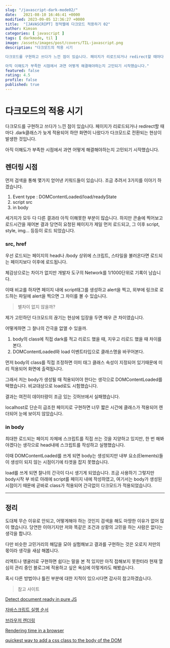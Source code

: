 ```yaml
---
slug: "/javascript-dark-mode02/"
date:   2021-08-10 16:46:41 +0000
modified: 2023-09-05 12:36:27 +0000
title:  "[JAVASCRIPT] 정적웹에 다크모드 적용하기 02"
author: Kimson
categories: [ javascript ]
tags: [ darkmode, til ]
image: /assets/images/post/covers/TIL-javascript.png
description: "다크모드의 적용 시기

다크모드를 구현하고 쓰다가 느낀 점이 있습니다. 페이지가 리로드되거나 redirect할 때마다 .dark클래스가 늦게 적용되어 하얀 화면이 나왔다가 다크모드로 전환되는 현상이 발생한 것입니다.

아직 이해도가 부족한 시점에서 과연 어떻게 해결해야하는지 고민되기 시작했습니다."
featured: false
rating: 4.5
profile: false
published: true
---
```


# 다크모드의 적용 시기

다크모드를 구현하고 쓰다가 느낀 점이 있습니다. 페이지가 리로드되거나 redirect할 때마다 .dark클래스가 늦게 적용되어 하얀 화면이 나왔다가 다크모드로 전환되는 현상이 발생한 것입니다.

아직 이해도가 부족한 시점에서 과연 어떻게 해결해야하는지 고민되기 시작했습니다.

## 렌더링 시점

먼저 검색을 통해 몇가지 얻어낸 키워드들이 있습니다. 조금 추려서 3가지를 이야기 하겠습니다.

1. Event type : DOMContentLoaded/load/readyState
2. script src
3. in body

세가지가 모두 다 다른 결과라 아직 이해못한 부분이 많습니다. 하지만 콘솔에 찍어보고 로드시간을 재어본 결과 당연히 요청된 페이지가 제일 먼저 로드되고, 그 이후 script, style, img... 등등이 로드 되었습니다.

### src, href

우선 로드되는 페이지의 head나 /body 상위에 스크립트, 스타일을 불러온다면 로드되는 페이지보다 이후에 로드됩니다.

체감상으로는 차이가 없지만 개발자 도구의 Network를 1/1000단위로 기록이 남습니다.

이때 비교를 하자면 페이지 내에 script태그를 생성하고 alert을 찍고, 외부에 링크로 로드하는 파일에 alert을 찍으면 그 차이를 볼 수 있습니다.

> 별차이 없지 않을까?

제가 고민하던 다크모드의 끊기는 현상에 입장을 두면 매우 큰 차이였습니다.

어떻게하면 그 찰나의 간극을 없앨 수 있을까.

1. body의 class에 직접 dark를 적고 리로드 했을 때, 지우고 리로드 했을 때 차이를 본다.
2. DOMContentLoaded와 load 이벤트타입으로 클래스명을 바꾸어본다.

먼저 body의 class를 직접 조정하면 이미 태그 클래스 속성이 지정되어 있기때문에 미리 적용되어 화면에 출력됩니다.

그래서 저는 body가 생성될 때 적용되어야 한다는 생각으로 DOMContentLoaded를 택했습니다. 비교대상으로 load로도 시험했습니다.

결과는 여전히 데이터량이 조금 있는 깃허브에서 실패했습니다.

localhost로 단순히 급조한 페이지로 구현하면 너무 짧은 시간에 클래스가 적용되어 렌더되어 눈에 보이지 않았습니다.

### in body

최대한 로드되는 페이지 자체에 스크립트를 직접 쓰는 것을 지양하고 있지만, 한 번 해봐야겠다는 생각으로 head내에 스크립트를 작성하고 실행했습니다.

이때 DOMContentLoaded를 쓰게 되면 body는 생성되지만 내부 요소(Elements)들이 생성이 되지 않는 시점이기에 타겟을 잡지 못했습니다.

load를 쓰게 되면 찰나의 간극이 다시 생기게 되었습니다. 조금 사용하기 그렇지만 body시작 부 바로 아래에 script를 페이지 내에 작성하였고, 여기서는 body가 생성된 시점이기 때문에 곧바로 class가 적용되어 간극없이 다크모드가 적용되었습니다.

---

## 정리

도대체 무슨 이유로 안되고, 어떻게해야 하는 것인지 검색을 해도 마땅한 이유가 없어 많이 했습니다. 당연한 이야기지만 저와 똑같은 조건과 상황의 고민을 하는 사람은 없다는 생각을 합니다.

다만 비슷한 고민거리의 해답을 모아 실험해보고 결과를 구현하는 것은 오로지 저만의 몫이라 생각을 새삼 해봅니다.

리액트나 앵귤러로 구현하면 쉽다는 말을 본 적 있지만 아직 접해보지 못한터라 현재 열심히 관리 중인 블로그에 적용하고 싶은 욕심에 이렇게라도 해봤습니다.

혹시 다른 방법이나 틀린 부분에 대한 지적이 있으시다면 감사히 참고하겠습니다.

> 참고 사이트

[Detect document ready in pure JS](https://www.jstips.co/en/javascript/detect-document-ready-in-pure-js/)

[자바스크립트 실행 순서](https://doitnow-man.tistory.com/128)

[브라우저 렌더링](https://12bme.tistory.com/140)

[Rendering time in a browser](https://stackoverflow.com/questions/2516665/how-can-i-monitor-the-rendering-time-in-a-browser)

[quickest way to add a css class to the body of the DOM](https://stackoverflow.com/questions/17457583/safe-and-quickest-way-to-add-a-css-class-to-the-body-of-the-dom)
